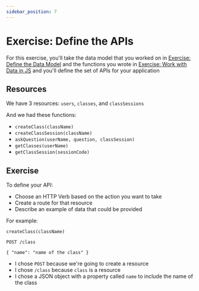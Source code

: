 ```yaml
---
sidebar_position: 7
---
```


# Exercise: Define the APIs

For this exercise, you'll take the data model that you worked on in [Exercise: Define the Data Model](./exercise-define-data-model) and the functions you wrote in [Exercise: Work with Data in JS](./exercise-work-with-data.mdx) and you'll define the set of APIs for your application

## Resources

We have 3 resources: `users`, `classes`, and `classSessions`

And we had these functions:

* `createClass(className)`
* `createClassSession(className)`
* `askQuestion(userName, question, classSession)`
* `getClasses(userName)`
* `getClassSession(sessionCode)`

## Exercise

To define your API:
* Choose an HTTP Verb based on the action you want to take
* Create a route for that resource
* Describe an example of data that could be provided

For example:

`createClass(className)`
```text
POST /class

{ "name": "name of the class" }
```
* I chose `POST` because we're going to create a resource
* I chose `/class` because `class` is a resource
* I chose a JSON object with a property called `name` to include the name of the class